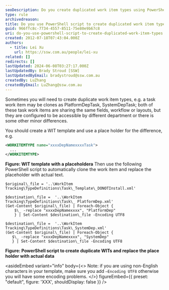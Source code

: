 ```yaml
---
seoDescription: Do you create duplicated work item types using PowerShell scripts to efficiently configure different department access and minor variations?
type: rule
archivedreason:
title: Do you use PowerShell script to create duplicated work item types?
guid: 966ffc8c-7734-4557-8511-75e80e9b67c8
uri: do-you-use-powershell-script-to-create-duplicated-work-item-types
created: 2012-07-18T07:43:04.000Z
authors:
  - title: Lei Xu
    url: https://ssw.com.au/people/lei-xu
related: []
redirects: []
lastUpdated: 2024-06-08T03:27:17.000Z
lastUpdatedBy: Brady Stroud [SSW]
lastUpdatedByEmail: bradystroud@ssw.com.au
createdBy: LuZhang
createdByEmail: LuZhang@ssw.com.au
---
```


Sometimes you will need to create duplicate work item types, e.g. a task work item may be clones as PlatformDepTask, SystemDepTask; both of these task work items are sharing the same fields, workflow or layouts, but they are configured to be accessible by different department or there is some other minor differences.

You should create a WIT template and use a place holder for the difference, e.g.

```xml
<WORKITEMTYPE name="xxxxDepNamexxxxTask">
  ...
</WORKITEMTYPE>
```

**Figure: WIT template with a placeholdera**
Then use the following PowerShell script to automatically clone the work item and replace the placeholder with actual text.

```pwsh
$original\_file = '..\WorkItem Tracking\TypeDefinitions\Task\_Template\_DONOTInstall.xml'

$destination\_file =  '..\WorkItem Tracking\TypeDefinitions\Task\_ PlatformDep.xml'
(Get-Content $original\_file) | Foreach-Object {
    $\_ -replace "xxxxDepNamexxxx", "PlatformDep"
    } | Set-Content $destination\_file -Encoding UTF8

$destination\_file =  '..\WorkItem Tracking\TypeDefinitions\Task\_SystemDep.xml'
(Get-Content $original\_file) | Foreach-Object {
   $\_ -replace "xxxxDepNamexxxx", "SystemDep"
   } | Set-Content $destination\_file -Encoding UTF8
```

**Figure: PowerShell script to create duplicate WITs and replace the place holder with actual data**

<asideEmbed
  variant="info"
  body={<>
    Note: if you are using non-English characters in your
template, make sure you add `–Encoding UTF8` otherwise you will have some
encoding problems.
  </>}
  figureEmbed={{
    preset: "default",
    figure: 'XXX',
    shouldDisplay: false
  }}
/>
